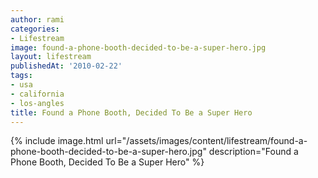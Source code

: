 ```yaml
---
author: rami
categories:
- Lifestream
image: found-a-phone-booth-decided-to-be-a-super-hero.jpg
layout: lifestream
publishedAt: '2010-02-22'
tags:
- usa
- california
- los-angles
title: Found a Phone Booth, Decided To Be a Super Hero
---
```


{% include image.html url="/assets/images/content/lifestream/found-a-phone-booth-decided-to-be-a-super-hero.jpg" description="Found a Phone Booth, Decided To Be a Super Hero" %}